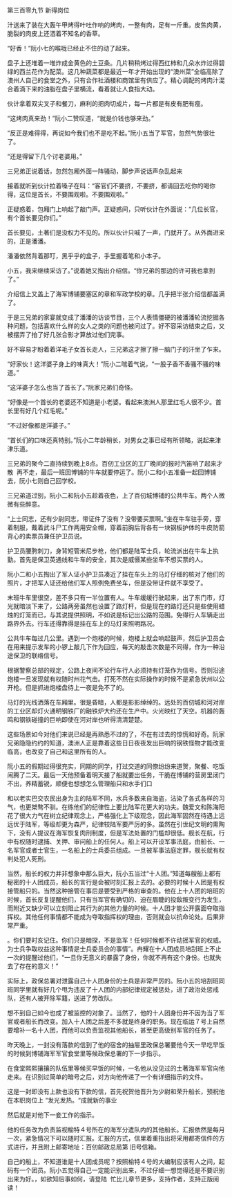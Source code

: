 

第三百零九节 新得岗位

汁送来了装在大轰午甲烤得叶吐作响的烤肉，一整有肉，足有一斤重。皮焦肉黄，脆裂的肉皮上还洒着不知名的香草。

“好香！”阮小七的喉咙已经止不住的动了起来。

盘子上还堆着一堆炸成金黄色的土豆条。几片稍稍烤过得西红柿和几朵水炸过得碧绿的西兰花作为配菜。这几种蔬菜都是最近一年才开始出现的“澳州菜”全临高除了澳州人自己的食堂之外，只有合作社酒楼和商馆里有供应了。精心调配的烤肉汁混合着滴下来的油脂在盘子里横流，看着就让人食指大动。

伙计拿着双尖叉子和餐刀，麻利的把肉切成片，每一片都是有皮有肥有瘦。

“这烤肉真来劲！”阮小二赞叹道，“就是价钱也够来劲。”

“反正是难得得，再说如今我们也不是吃不起。”阮小五当了军官，忽然气势很壮了。

“还是得留下几个讨老婆用。”

三兄弟正说着话，忽然包厢外面一阵骚动，脚步声说话声杂乱起来

接着就听到伙计拉着嗓子在叫：“客官们不要挤，不要挤，都请回去吃你的喝你得，这位是首长，不要围观啦。不要围观啦。”

正疑惑着，包厢门上响起了敲门声。正疑惑间，只听伙计在外面说：“几位长官，有个首长要见你们。”

首长要见，土著们是没权力不见的。所以伙计只喊了一声，门就开了。从外面进来的，正是潘潘。

潘潘依然背着那叮，黑乎乎的盒子，手里握着笔和小本子。

小五，我来继续采访了。”说着她又掏出介绍信。“你兄弟的那边的许可我也拿到了。”

介绍信上又盖上了海军博铺要塞区的章和军政学校的章。几乎把半张介绍信都盖满了。

于是三兄弟的家宴就变成了潘潘的访谈节目，三个人表情僵硬的被潘潘轮流挖掘各种问题，包括喜欢什么样的女人之类的问题也被问过了。好不容采访结束之后，又被摆弄了拍了好几张合影才算放过他们完事。

好不容易才盼着着洋毛子女首长走人，三兄弟这才擦了擦一脑门子的汗坐了乍来。

“好家伙！这洋婆子身上的味真大！”阮小二喘着气说，“一股子香不香骚不骚的味道。”

“这洋婆子怎么也当了首长了。”阮家兄弟们奇怪。

“好像是一个首长的老婆还不知道是小老婆。看起来澳洲人那里红毛人很不少。首长里有好几个红毛呢。”

“不过好像都是洋婆子。”

“首长们的口味还真特别。”阮小二年龄稍长，对男女之事已经有所领略，说起来津津乐道。

三兄弟的聚今二直持续到晚上8点。百仞工业区的工厂晚间的报时汽笛响了起来才散  再不走，最后一班回博铺的牛车就要停运了。阮小二和小五准备一起回博铺去，阮小七则自己回学校。

三兄弟道过别，阮小二和阮小五趁着夜色，上了百仞城博铺的公共牛车。两个人微微有些醉意。

“上士同志，还有少尉同志，带证件了没有？没带要买票啊。”坐在牛车驻手旁，穿着制服，戴着武斗尸工作两用安全帽，穿着前胸后背各有一块钢板护体的牛皮防箭背心的卖票员兼任护卫员说。

护卫员腰胯刺刀，身背短管米尼步枪，他们都是陆军士兵，轮流派出在牛车上执勤。首先是保卫英通线和牛车的安全，其次是威慑某些坐车不想买票的人。

阮小二和小五掏出了军人证小护卫员凑近了挂在车头上的马灯仔细的核对了他们的照片，才把军人证还给他们军人照例免费坐车，但是没带证件就不享受了。

末班牛车里很空，差不多只有一半位置有人。牛车缓缓行驶起来，出了东门市，灯光就暗淡下来了，公路两旁虽然也设置了路灯杆，但是现在的路灯还只是些使用蜡烛的灯笼而已，与其说提供照明，不如说是标记出公路的范围。免得行人车辆走出路界外去。行车还得靠得是挂在车上的马灯来照明路况。

公共牛车每过几公里。遇到一个炮楼的时候，炮楼上就会响起鼓声，然后护卫员会在用来提示发车的小锣上敲几下作为回应，每天的敲击次数是不同得，作为一种沿途保卫的联络信号。

根据警察总部的规定，公路上夜间不论行车行人必须持有灯笼作为信号。否则沿途炮楼一旦发现就有权随时州花气击。打死不然在实际操作的时候不是紧急状州以公开枪。但是抓进炮楼盘待上一夜是免不了的。

马灯的光线洒落在车厢里。很是昏暗，人都是影影绰绰的。远处的百仞城和河对岸的工业区却灯火通明钢铁厂的融铁炉大约还在生产中。火光映红了天空。机器的轰鸣和钢铁碰撞的巨响即使在河对岸也听得清清楚楚。

这些场景如今对他们来说已经是再熟悉不过的了，不在有过去的惊慌和好奇。阮家兄弟隐隐约约的知道，澳洲人正是靠着这些日日夜夜发出巨响的钢铁怪物才能改变临高，也改变了自己和这里所有的人。

阮小五的假期过得很充实，同期的同学，打过交道的同僚纷纷来道贺，聚餐、吃饭闹腾了二天。最后一天他预备着明天接了船就要出任务，干脆在博铺的营房里闭门不出，养精蓄锐，顺便也想想怎么管理船只和水手们口

和以老实巴交农民出身为主的陆军不同，水兵多数来自海盗，沾染了各式各样的习气，也更桀骜不驯。在练他们的纪律性上要比陆军花更大的功夫。魏爱文和陈海阳花了很大力气在树立纪律观念上，严格强化上下级观念，因此海军固然在待遇上远远优于陆军，等级却更为森严，纪律较陆军要严厉的多。虽然在引世纪文明的熏陶下，没有人提议在海军恢复肉刑制度，但是军法处置的门槛却很低。舰长在航，行中有权随时逮捕、关押、审问船上的任何人。船上可以开设军事法庭，由船长、一名军官或者士官生，一名船上的士兵委员组成。一旦被军事法庭定罪，舰长就有权判处犯人死刑。

当然，船长的权力并非想象中那么巨大，阮小五当过“十人团。”知道每艘船上都有秘密的十人团成员，船长的言行是会被时刻汇报上去的。必要的时候十人团是有权接管船只的。当然这种接管在事后是要受到严格的审查的。他在上十人团的培班的时候，首长反复提醒他们，只有当军官有确切的、迫在眉睫的投敌叛变行为发生，而附近又缺少可以立刻阻止其行为的其他力量的时候。十人团才能公开露面夺取指挥权。其他任何事情都不能成为夺取指挥权的理由，否则就会以抗命论处。后果非常严重。

。你们要时亥记住。你们只是暗探，不是监军！任何时候都不许动摇军官的权威。为士兵争取权益这种事情是士兵委员会的事情”。冉耀在十人团成员培刮班上不止一次的提醒过他们，“一旦你无意义的暴露了身份，你就不再有这个身份。也就失去了存在的意义！”

实际上，政保总署对泄露自己十人团身份的士兵是非常严厉的。阮小五的培刮班同班同学里就有好几个甩为违反了十人团的内部纪律规定被惩处，进了政治处惩戒队，还有人被开除军籍，送进了劳改队。

想不到自己如今也成了被监控的对象了。当然了，他的十人团身份并不因为当了军官或者船长而改变。加入十人团之后差不多就是终身的职务。现在临运７号上自然要增补一名十人团，而他可以负责监视其他船长，甚至更高级别军官的任务了。

昨天晚上，一封没有落款的信到了他的宿舍的抽屉里政保总署要他今天一早吃早饭的时候到博铺海军军官食堂里等候政保总署的下一步指示。

在食堂熙熙攘攘的队伍里等候买早饭的时候，一名他从没见过的土著海军军官向他走来。在识别过简单的暗号之后，对方向他传递了一个有详细指示的文件。

这是一封即没有上款也没有下款的信，首先祝贺他晋升为少尉和荣升船长，预祝他在本职岗位上 “发光发热。“成就新的事业

然后就是对他下一妾工作的指示。

他的任务改为负责监视榆特４号所在的海军分遣队内的其他船长。汇报依然是每月一次，紧急情况下可以随时汇报。汇报的方式，信里着重指出将采用都寄信件的方式进行，并且附上邮寄地址：百仞邮政总局第 旧号信箱。

自己的船上，不知道谁是十人团成员呢？按照榆特４号的大编制应该有人之间，起码有一个团员。阮小五觉得自己一定能识别出来，不过仔细一想觉得还是不要识别出来为好。，如欲知后事如何，请登陆  忙比儿章节更多，支持作者，支持正版阅读！

